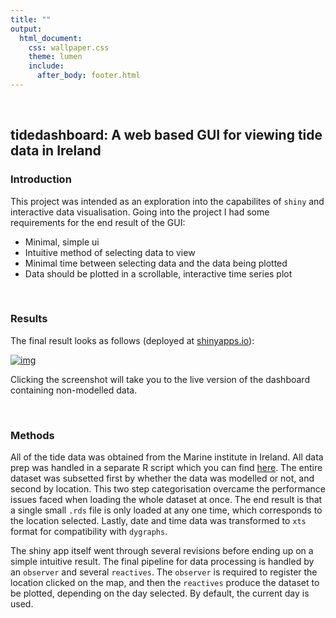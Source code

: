 ```yaml
---
title: ""
output:
  html_document:
    css: wallpaper.css
    theme: lumen
    include:
      after_body: footer.html
---
```


<br/>

## tidedashboard: A web based GUI for viewing tide data in Ireland

<style>
div.one { background-color:#FFFFFF; border-radius: 5px; padding: 20px; opacity: 0.85;}
</style>

<div class = "one">

### Introduction

This project was intended as an exploration into the capabilites of `shiny` and interactive data visualisation. Going into the project I had some requirements for the end result of the GUI:

* Minimal, simple ui
* Intuitive method of selecting data to view
* Minimal time between selecting data and the data being plotted
* Data should be plotted in a scrollable, interactive time series plot

</div>

<br/>

<style>
div.results { background-color:#FFFFFF; border-radius: 5px; padding: 20px; opacity: 0.95;}
</style>
<div class = "results">

### Results

The final result looks as follows (deployed at [shinyapps.io](https://www.shinyapps.io/)):

[![img](img/shiny/shinyapp.png)](https://z-lab.shinyapps.io/tide-dashboard/)

Clicking the screenshot will take you to the live version of the dashboard containing non-modelled data.

</div>

<br/>

<div class = "one">

### Methods

All of the tide data was obtained from the Marine institute in Ireland. All data prep was handled in a separate R script which you can find [here](https://github.com/zibbini/tidedashboard/blob/master/data_prep.R). The entire dataset was subsetted first by whether the data was modelled or not, and second by location. This two step categorisation overcame the performance issues faced when loading the whole dataset at once. The end result is that a single small `.rds` file is only loaded at any one time, which corresponds to the location selected. Lastly, date and time data was transformed to `xts` format for compatibility with `dygraphs`. 

The shiny app itself went through several revisions before ending up on a simple intuitive result. The final pipeline for data processing is handled by an `observer` and several `reactives`. The `observer` is required to register the location clicked on the map, and then the `reactives` produce the dataset to be plotted, depending on the day selected. By default, the current day is used. 

</div>
